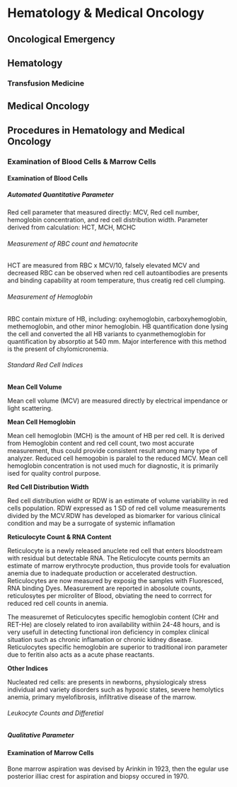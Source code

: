 # Hematology & Medical Oncology

## Oncological Emergency

## Hematology

### Transfusion Medicine

## Medical Oncology

## Procedures in Hematology and Medical Oncology

### Examination of Blood Cells & Marrow Cells

#### Examination of Blood Cells

##### Automated Quantitative Parameter

Red cell parameter that measured directly: MCV, Red cell number, hemoglobin concentration, and red cell distribution width. Parameter derived from calculation: HCT, MCH, MCHC

###### Measurement of RBC count and hematocrite

HCT are measured from RBC x MCV/10, falsely elevated MCV and decreased RBC can be observed when red cell autoantibodies are presents and binding capability at room temperature, thus creatig red cell clumping.

###### Measurement of Hemoglobin

RBC contain mixture of HB, including: oxyhemoglobin, carboxyhemoglobin, methemoglobin, and other minor hemoglobin. HB quantification done lysing the cell and converted the all HB variants to cyanmethemoglobin for quantification by absorptio at 540 mm. Major interference with this method is the present of chylomicronemia.

###### Standard Red Cell Indices

**Mean Cell Volume**

Mean cell volume (MCV) are measured directly by electrical impendance or light scattering. 

**Mean Cell Hemoglobin**

Mean cell hemoglobin (MCH) is the amount of HB per red cell. It is derived from Hemoglobin content and red cell count, two most accurate measurement, thus could provide consistent result among many type of analyzer. Reduced cell hemogobin is paralel to the reduced MCV.
Mean cell hemoglobin concentration is not used much for diagnostic, it is primarily ised for quality control purpose.

**Red Cell Distribution Width**

Red cell distribution widht or RDW is an estimate of volume variability in red cells population. RDW expressed as 1 SD of red cell volume measurements divided by the MCV.RDW has developed as biomarker for various clinical condition and may be a surrogate of systemic inflamation

**Reticulocyte Count & RNA Content**

Reticulocyte is a newly released anuclete red cell that enters bloodstream with residual but detectable RNA. The Reticulocyte counts permits an estimate of marrow erythrocyte production, thus provide tools for evaluation anemia due to inadequate production or accelerated destruction. Reticulocytes are now measured by exposig the samples with Fluoresced, RNA binding Dyes. Measurement are reported in abosolute counts, reticulosytes per microliter of Blood, obviating the need to corrrect for reduced red cell counts in anemia.

The measuremet of Reticulocytes specific hemoglobin content (CHr and RET-He) are closely related to iron availability withiin 24-48 hours, and is very usefull in detecting functional iron deficiency in complex clinical situation such as chronic inflamation or chronic kidney disease. Reticulocytes specific hemoglobin  are superior to traditional iron parameter due to feritin also acts as a acute phase reactants.

**Other Indices**

Nucleated red cells: are presents in newborns, physiologicaly stress individual and variety disorders such as hypoxic states, severe hemolytics anemia, primary myelofibrosis, infiltrative disease of the marrow.


###### Leukocyte Counts and Differetial



##### Qualitative Parameter

#### Examination of Marrow Cells

Bone marrow aspiration was devised by Arinkin in 1923, then the egular use posterior illiac crest for aspiration and biopsy occured in 1970.
